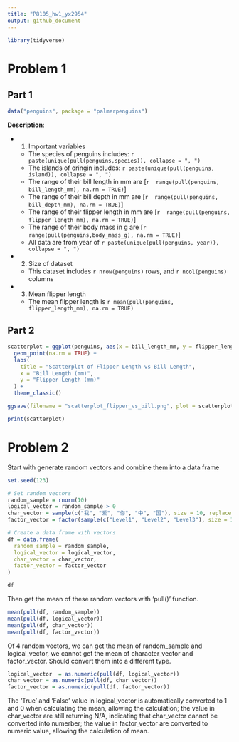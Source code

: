 ```yaml
---
title: "P8105_hw1_yx2954"
output: github_document
---
```


```r
library(tidyverse)
```

# Problem 1

## Part 1
```r
data("penguins", package = "palmerpenguins")
```
**Description**: 

*   1. Important variables
    * The species of penguins includes: `r paste(unique(pull(penguins,species)), collapse = ", ")`
    * The islands of oringin includes: `r paste(unique(pull(penguins, island)), collapse = ", ")`
    * The range of their bill length in mm are [`r  range(pull(penguins, bill_length_mm), na.rm = TRUE)`]
    * The range of their bill depth in mm are [`r  range(pull(penguins, bill_depth_mm), na.rm = TRUE)`]
    * The range of their flipper length in mm are [`r  range(pull(penguins, flipper_length_mm), na.rm = TRUE)`]
    * The range of their body mass in g are [`r  range(pull(penguins,body_mass_g), na.rm = TRUE)`]
    * All data are from year of `r paste(unique(pull(penguins, year)), collapse = ", ")`

*   2. Size of dataset
    * This dataset includes `r nrow(penguins)` rows, and `r ncol(penguins)` columns
    
*   3. Mean flipper length
    * The mean flipper length is `r mean(pull(penguins, flipper_length_mm), na.rm = TRUE)`
    
## Part 2
```r

scatterplot = ggplot(penguins, aes(x = bill_length_mm, y = flipper_length_mm, color = species)) +
  geom_point(na.rm = TRUE) +
  labs(
    title = "Scatterplot of Flipper Length vs Bill Length",
    x = "Bill Length (mm)",
    y = "Flipper Length (mm)"
  ) +
  theme_classic()

ggsave(filename = "scatterplot_flipper_vs_bill.png", plot = scatterplot, width = 10, height = 10, dpi = 300)

print(scatterplot)
```

# Problem 2

Start with generate random vectors and combine them into a data frame
```r

set.seed(123)

# Set random vectors
random_sample = rnorm(10)
logical_vector = random_sample > 0
char_vector = sample(c("我", "爱", "你", "中", "国"), size = 10, replace = TRUE)
factor_vector = factor(sample(c("Level1", "Level2", "Level3"), size = 10, replace = TRUE))

# Create a data frame with vectors
df = data.frame(
  random_sample = random_sample,
  logical_vector = logical_vector,
  char_vector = char_vector,
  factor_vector = factor_vector
)

df
```

Then get the mean of these random vectors with 'pull()' function.
```r
mean(pull(df, random_sample))
mean(pull(df, logical_vector))
mean(pull(df, char_vector))
mean(pull(df, factor_vector))
```

Of 4 random vectors, we can get the mean of random_sample and logical_vector, we cannot get the mean of character_vector and factor_vector. 
Should convert them into a different type. 

```r
logical_vector  = as.numeric(pull(df, logical_vector))
char_vector = as.numeric(pull(df, char_vector))
factor_vector = as.numeric(pull(df, factor_vector))
```

The 'True' and 'False' value in logical_vector is automatically converted to 1 and 0 when calculating the mean, allowing the calculation; the value in char_vector are still returning N/A, indicating that char_vector cannot be converted into numerber; the value in factor_vector are converted to numeric value, allowing the calculation of mean.
